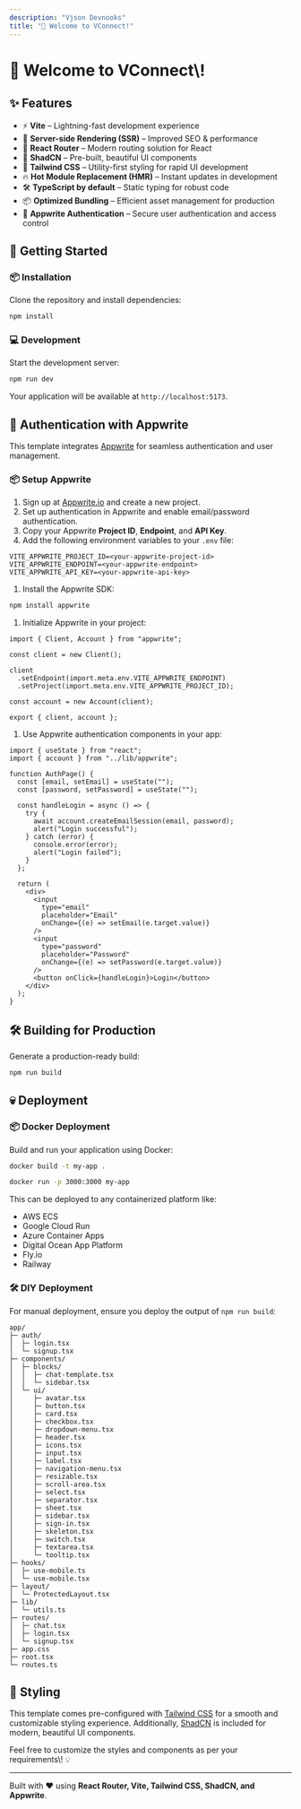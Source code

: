 ```yaml
---
description: "Vjson Devnooks"
title: "🚀 Welcome to VConnect!"
---
```


# 🚀 Welcome to VConnect\\!

## ✨ Features

- ⚡ **Vite** – Lightning-fast development experience
- 🚀 **Server-side Rendering (SSR)** – Improved SEO & performance
- 🔄 **React Router** – Modern routing solution for React
- 💎 **ShadCN** – Pre-built, beautiful UI components
- 🎨 **Tailwind CSS** – Utility-first styling for rapid UI development
- 🔥 **Hot Module Replacement (HMR)** – Instant updates in development
- 🛠 **TypeScript by default** – Static typing for robust code
- 📦 **Optimized Bundling** – Efficient asset management for production
- 🔐 **Appwrite Authentication** – Secure user authentication and access control

## 🚀 Getting Started

### 📦 Installation

Clone the repository and install dependencies:

```bash
npm install
```

### 💻 Development

Start the development server:

```bash
npm run dev
```

Your application will be available at `http://localhost:5173`.

## 🔐 Authentication with Appwrite

This template integrates [Appwrite](https://appwrite.io/) for seamless authentication and user management.

### 📦 Setup Appwrite

1. Sign up at [Appwrite.io](https://appwrite.io/) and create a new project.
2. Set up authentication in Appwrite and enable email/password authentication.
3. Copy your Appwrite **Project ID**, **Endpoint**, and **API Key**.
4. Add the following environment variables to your `.env` file:

```env
VITE_APPWRITE_PROJECT_ID=<your-appwrite-project-id>
VITE_APPWRITE_ENDPOINT=<your-appwrite-endpoint>
VITE_APPWRITE_API_KEY=<your-appwrite-api-key>
```

1. Install the Appwrite SDK:

```bash
npm install appwrite
```

1. Initialize Appwrite in your project:

```tsx
import { Client, Account } from "appwrite";

const client = new Client();

client
  .setEndpoint(import.meta.env.VITE_APPWRITE_ENDPOINT)
  .setProject(import.meta.env.VITE_APPWRITE_PROJECT_ID);

const account = new Account(client);

export { client, account };
```

1. Use Appwrite authentication components in your app:

```tsx
import { useState } from "react";
import { account } from "../lib/appwrite";

function AuthPage() {
  const [email, setEmail] = useState("");
  const [password, setPassword] = useState("");

  const handleLogin = async () => {
    try {
      await account.createEmailSession(email, password);
      alert("Login successful");
    } catch (error) {
      console.error(error);
      alert("Login failed");
    }
  };

  return (
    <div>
      <input
        type="email"
        placeholder="Email"
        onChange={(e) => setEmail(e.target.value)}
      />
      <input
        type="password"
        placeholder="Password"
        onChange={(e) => setPassword(e.target.value)}
      />
      <button onClick={handleLogin}>Login</button>
    </div>
  );
}
```

## 🛠 Building for Production

Generate a production-ready build:

```bash
npm run build
```

## 💀 Deployment

### 📦 Docker Deployment

Build and run your application using Docker:

```bash
docker build -t my-app .

docker run -p 3000:3000 my-app
```

This can be deployed to any containerized platform like:

- AWS ECS
- Google Cloud Run
- Azure Container Apps
- Digital Ocean App Platform
- Fly.io
- Railway

### 🛠 DIY Deployment

For manual deployment, ensure you deploy the output of `npm run build`:

```
app/
├─ auth/
│  ├─ login.tsx
│  └─ signup.tsx
├─ components/
│  ├─ blocks/
│  │  ├─ chat-template.tsx
│  │  └─ sidebar.tsx
│  └─ ui/
│     ├─ avatar.tsx
│     ├─ button.tsx
│     ├─ card.tsx
│     ├─ checkbox.tsx
│     ├─ dropdown-menu.tsx
│     ├─ header.tsx
│     ├─ icons.tsx
│     ├─ input.tsx
│     ├─ label.tsx
│     ├─ navigation-menu.tsx
│     ├─ resizable.tsx
│     ├─ scroll-area.tsx
│     ├─ select.tsx
│     ├─ separator.tsx
│     ├─ sheet.tsx
│     ├─ sidebar.tsx
│     ├─ sign-in.tsx
│     ├─ skeleton.tsx
│     ├─ switch.tsx
│     ├─ textarea.tsx
│     └─ tooltip.tsx
├─ hooks/
│  ├─ use-mobile.ts
│  └─ use-mobile.tsx
├─ layout/
│  └─ ProtectedLayout.tsx
├─ lib/
│  └─ utils.ts
├─ routes/
│  ├─ chat.tsx
│  ├─ login.tsx
│  └─ signup.tsx
├─ app.css
├─ root.tsx
└─ routes.ts
```

## 🎨 Styling

This template comes pre-configured with [Tailwind CSS](https://tailwindcss.com/) for a smooth and customizable styling experience. Additionally, [ShadCN](https://ui.shadcn.com/) is included for modern, beautiful UI components.

Feel free to customize the styles and components as per your requirements\\! 💡

---

Built with ❤️ using **React Router, Vite, Tailwind CSS, ShadCN, and Appwrite**.